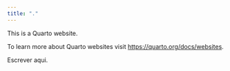 ```yaml
---
title: "."
---
```


This is a Quarto website.

To learn more about Quarto websites visit <https://quarto.org/docs/websites>.


Escrever aqui.